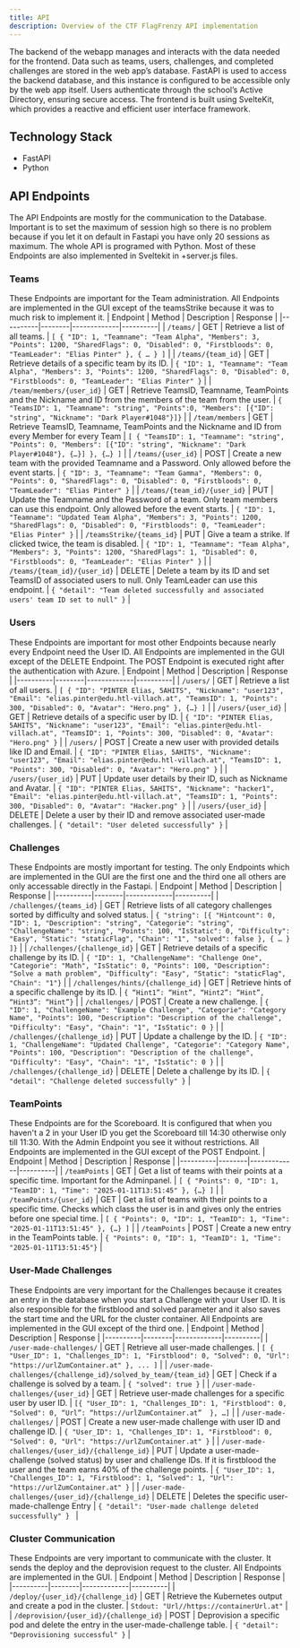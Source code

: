 ```yaml
---
title: API
description: Overview of the CTF FlagFrenzy API implementation
---
```


The backend of the webapp manages and interacts with the data needed for the frontend. Data such as teams, users, challenges, and completed challenges are stored in the web app’s database. FastAPI is used to access the backend database, and this instance is configured to be accessible only by the web app itself. Users authenticate through the school’s Active Directory, ensuring secure access. The frontend is built using SvelteKit, which provides a reactive and efficient user interface framework.

## Technology Stack

- FastAPI
- Python


## API Endpoints
The API Endpoints are mostly for the communication to the Database. Important is to set the maximum of session high so there is no problem because if you let it on default in Fastapi you have only 20 sessions as maximum. The whole API is programed with Python. Most of these Endpoints are also implemented in Sveltekit in +server.js files.

### Teams
These Endpoints are important for the Team administration. All Endpoints are implemented in the GUI except of the teamsStrike because it was to much risk to implement it. 
| Endpoint | Method | Description | Response |
|----------|--------|-------------|----------|
| `/teams/` | GET | Retrieve a list of all teams. | `[ { "ID": 1, "Teamname": "Team Alpha", "Members": 3, "Points": 1200, "SharedFlags": 0, "Disabled": 0, "Firstbloods": 0, "TeamLeader": "Elias Pinter" }, { … } ]` |
| `/teams/{team_id}` | GET | Retrieve details of a specific team by its ID. | `{ "ID": 1, "Teamname": "Team Alpha", "Members": 3, "Points": 1200, "SharedFlags": 0, "Disabled": 0, "Firstbloods": 0, "TeamLeader": "Elias Pinter" }` |
| `/team/members/{user_id}` | GET | Retrieve TeamsID, Teamname, TeamPoints and the Nickname and ID from the members of the team from the user. | `{ "TeamsID": 1, "Teamname": "string", "Points":0, "Members": [{"ID": "string", "Nickname": "Dark Player#1048"}]}` |
| `/team/members` | GET | Retrieve TeamsID, Teamname, TeamPoints and the Nickname and ID from every Member for every Team | `[ { "TeamsID": 1, "Teamname": "string", "Points": 0, "Members": [{"ID": "string", "Nickname": "Dark Player#1048"}, {…}] }, {…} ]` |
| `/teams/{user_id}` | POST | Create a new team with the provided Teamname and a Password. Only allowed before the event starts. | `{ "ID": 3, "Teamname": "Team Gamma", "Members": 0, "Points": 0, "SharedFlags": 0, "Disabled": 0, "Firstbloods": 0, "TeamLeader": "Elias Pinter" }` |
| `/teams/{team_id}/{user_id}` | PUT | Update the Teamname and the Password of a team. Only team members can use this endpoint. Only allowed before the event starts. | `{ "ID": 1, "Teamname": "Updated Team Alpha", "Members": 3, "Points": 1200, "SharedFlags": 0, "Disabled": 0, "Firstbloods": 0, "TeamLeader": "Elias Pinter" }` |
| `/teamsStrike/{teams_id}` | PUT | Give a team a strike. If clicked twice, the team is disabled. | `{ "ID": 1, "Teamname": "Team Alpha", "Members": 3, "Points": 1200, "SharedFlags": 1, "Disabled": 0, "Firstbloods": 0, "TeamLeader": "Elias Pinter" }` |
| `/teams/{team_id}/{user_id}` | DELETE | Delete a team by its ID and set TeamsID of associated users to null. Only TeamLeader can use this endpoint. | `{ "detail": "Team deleted successfully and associated users' team ID set to null" }` |

### Users
These Endpoints are important for most other Endpoints because nearly every Endpoint need the User ID. All Endpoints are implemented in the GUI except of the DELETE Endpoint. The POST Endpoint is executed right after the authentication with Azure.
| Endpoint | Method | Description | Response |
|----------|--------|-------------|----------|
| `/users/` | GET | Retrieve a list of all users. | `[ { "ID": "PINTER Elias, 5AHITS", "Nickname": "user123", "Email": "elias.pinter@edu.htl-villach.at", "TeamsID": 1, "Points": 300, "Disabled": 0, "Avatar": "Hero.png" }, {…} ]` |
| `/users/{user_id}` | GET | Retrieve details of a specific user by ID. | `{ "ID": "PINTER Elias, 5AHITS", "Nickname": "user123", "Email": "elias.pinter@edu.htl-villach.at", "TeamsID": 1, "Points": 300, "Disabled": 0, "Avatar": "Hero.png" }` |
| `/users/` | POST | Create a new user with provided details like ID and Email. | `{ "ID": "PINTER Elias, 5AHITS", "Nickname": "user123", "Email": "elias.pinter@edu.htl-villach.at", "TeamsID": 1, "Points": 300, "Disabled": 0, "Avatar": "Hero.png" }` |
| `/users/{user_id}` | PUT | Update user details by their ID, such as Nickname and Avatar. | `{ "ID": "PINTER Elias, 5AHITS", "Nickname": "hacker1", "Email": "elias.pinter@edu.htl-villach.at", "TeamsID": 1, "Points": 300, "Disabled": 0, "Avatar": "Hacker.png" }` |
| `/users/{user_id}` | DELETE | Delete a user by their ID and remove associated user-made challenges. | `{ "detail": "User deleted successfully" }` |

### Challenges
These Endpoints are mostly important for testing. The only Endpoints which are implemented in the GUI are the first one and the third one all others are only accessable directly in the Fastapi.
| Endpoint | Method | Description | Response |
|----------|--------|-------------|----------|
| `/challenges/{teams_id}` | GET | Retrieve lists of all category challenges sorted by difficulty and solved status. | `{ "string": [{ "Hintcount": 0, "ID": 1, "Description": "string", "Categorie": "string", "ChallengeName": "string", "Points": 100, "IsStatic": 0, "Difficulty": "Easy", "Static": "staticFlag", "Chain": "1", "solved": false }, { … } ]}` |
| `/challenges/{challenge_id}` | GET | Retrieve details of a specific challenge by its ID. | `{ "ID": 1, "ChallengeName": "Challenge One", "Categorie": "Math", "IsStatic": 0, "Points": 100, "Description": "Solve a math problem", "Difficulty": "Easy", "Static": "staticFlag", "Chain": "1"}` |
| `/challenges/hints/{challenge_id}` | GET | Retrieve hints of a specific challenge by its ID. | `{ “Hint1”: “Hint”, “Hint2”: “Hint”, “Hint3”: “Hint”}` |
| `/challenges/` | POST | Create a new challenge. | `{ "ID": 1, "ChallengeName": "Example Challenge", "Categorie": "Category Name", "Points": 100, "Description": "Description of the challenge", "Difficulty": "Easy", "Chain": "1", "IsStatic": 0 }` |
| `/challenges/{challenge_id}` | PUT | Update a challenge by the ID. | `{ "ID": 1, "ChallengeName": "Updated Challenge", "Categorie": "Category Name", "Points": 100, "Description": "Description of the challenge", "Difficulty": "Easy", "Chain": "1", "IsStatic": 0 }` |
| `/challenges/{challenge_id}` | DELETE | Delete a challenge by its ID. | `{ "detail": "Challenge deleted successfully" }` |

### TeamPoints
These Endpoints are for the Scoreboard. It is configured that when you haven't a 2 in your User ID you get the Scoreboard till 14:30 otherwise only till 11:30. With the Admin Endpoint you see it without restrictions. All Endpoints are implemented in the GUI except of the POST Endpoint.
| Endpoint | Method | Description | Response |
|----------|--------|-------------|----------|
| `/teamPoints` | GET | Get a list of teams with their points at a specific time. Important for the Adminpanel. | `[ { "Points": 0, "ID": 1, "TeamID": 1, "Time": "2025-01-11T13:51:45" }, {…} ]` |
| `/teamPoints/{user_id}` | GET | Get a list of teams with their points to a specific time. Checks which class the user is in and gives only the entries before one special time. | `[ { "Points": 0, "ID": 1, "TeamID": 1, "Time": "2025-01-11T13:51:45" }, {…} ]` |
| `/teamPoints` | POST | Create a new entry in the TeamPoints table. | `{ "Points": 0, "ID": 1, "TeamID": 1, "Time": "2025-01-11T13:51:45"}` |

### User-Made Challenges
These Endpoints are very important for the Challenges because it creates an entry in the database when you start a Challenge with your User ID. It is also responsible for the firstblood and solved parameter and it also saves the start time and the URL for the cluster container. All Endpoints are implemented in the GUI except of the third one.
| Endpoint | Method | Description | Response |
|----------|--------|-------------|----------|
| `/user-made-challenges/` | GET | Retrieve all user-made challenges. | `[ { "User_ID": 1, "Challenges_ID": 1, "Firstblood": 0, "Solved": 0, "Url": "https://urlZumContainer.at" }, ... ]` |
| `/user-made-challenges/{challenge_id}/solved_by_team/{team_id}` | GET | Check if a challenge is solved by a team. | `{ "solved": true }` |
| `/user-made-challenges/{user_id}` | GET | Retrieve user-made challenges for a specific user by user ID. | `[{ "User_ID": 1, "Challenges_ID": 1, "Firstblood": 0, "Solved": 0, “Url”: “https://urlZumContainer.at”  }, …]` |
| `/user-made-challenges/` | POST | Create a new user-made challenge with user ID and challenge ID. | ` { "User_ID": 1, "Challenges_ID": 1, "Firstblood": 0, "Solved": 0, "Url": "https://urlZumContainer.at" } ` |
| `/user-made-challenges/{user_id}/{challenge_id}` | PUT | Update a user-made-challenge (solved status) by user and challenge IDs. If it is firstblood the user and the team earns 40% of the challenge points. | ` { "User_ID": 1, "Challenges_ID": 1, "Firstblood": 1, "Solved": 1, "Url": "https://urlZumContainer.at" } ` |
| `/user-made-challenges/{user_id}/{challenge_id}` | DELETE | Deletes the specific user-made-challenge Entry | `{ "detail": "User-made challenge deleted successfully" } ` |

### Cluster Communication

These Endpoints are very important to communicate with the cluster. It sends the deploy and the deprovision request to the cluster. All Endpoints are implemented in the GUI.
| Endpoint | Method | Description | Response |
|----------|--------|-------------|----------|
| `/deploy/{user_id}/{challenge_id}` | GET | Retrieve the Kubernetes output and create a pod in the cluster. | `Stdout: "Url//https://containerUrl.at"` |
| `/deprovision/{user_id}/{challenge_id}` | POST | Deprovision a specific pod and delete the entry in the user-made-challenge table. | `{ "detail": "Deprovisioning successful" }` |
